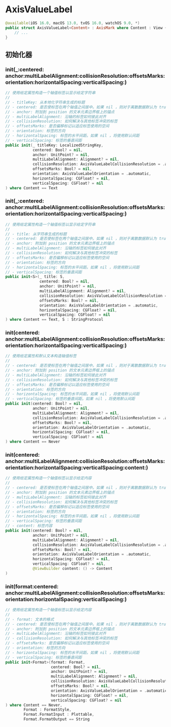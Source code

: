 # AxisValueLabel

<ToBePolishedAfterTranslation />

<OriginalSource
  title="AxisValueLabel"
  url="https://developer.apple.com/documentation/charts/axisvaluelabel"
  summary="描述轴标记值的标签"
/>

```swift
@available(iOS 16.0, macOS 13.0, tvOS 16.0, watchOS 9.0, *)
public struct AxisValueLabel<Content> : AxisMark where Content : View {
    // ...
}
```

## 初始化器

### init(\_:centered:<wbr>anchor:multiLabelAlignment:collisionResolution:offsetsMarks:orientation:horizontalSpacing:verticalSpacing:)

```swift
// 使用给定属性构造一个轴值标签以显示给定字符串
//
// - titleKey: 从本地化字符串生成的标题
// - centered: 是否使标签在两个轴值之间居中。如果 nil ，则对于离散数据默认为 true，对于连续数据默认为 false
// - anchor: 附加到 position 的文本元素边界框上的锚点
// - multiLabelAlignment: 沿轴的标签如何彼此对齐
// - collisionResolution: 如何解决与其他标签冲突的标签
// - offsetsMarks: 是否偏移标记以适应标签使用的空间
// - orientation: 标签的方向
// - horizontalSpacing: 标签的水平间距。如果 nil ，将使用默认间距
// - verticalSpacing: 标签的垂直间距
public init(_ titleKey: LocalizedStringKey,
            centered: Bool? = nil,
            anchor: UnitPoint? = nil,
            multiLabelAlignment: Alignment? = nil,
            collisionResolution: AxisValueLabelCollisionResolution = .automatic,
            offsetsMarks: Bool? = nil,
            orientation: AxisValueLabelOrientation = .automatic,
            horizontalSpacing: CGFloat? = nil,
            verticalSpacing: CGFloat? = nil
) where Content == Text
```

### init(\_:centered:<wbr>anchor:multiLabelAlignment:collisionResolution:offsetsMarks:orientation:horizontalSpacing:verticalSpacing:)

```swift
// 使用给定属性构造一个轴值标签以显示给定字符串
//
// - title: 从字符串生成的标题
// - centered: 是否使标签在两个轴值之间居中。如果 nil ，则对于离散数据默认为 true，对于连续数据默认为 false
// - anchor: 附加到 position 的文本元素边界框上的锚点
// - multiLabelAlignment: 沿轴的标签如何彼此对齐
// - collisionResolution: 如何解决与其他标签冲突的标签
// - offsetsMarks: 是否偏移标记以适应标签使用的空间
// - orientation: 标签的方向
// - horizontalSpacing: 标签的水平间距。如果 nil ，将使用默认间距
// - verticalSpacing: 标签的垂直间距
public init<S>(_ title: S,
               centered: Bool? = nil,
               anchor: UnitPoint? = nil,
               multiLabelAlignment: Alignment? = nil,
               collisionResolution: AxisValueLabelCollisionResolution = .automatic,
               offsetsMarks: Bool? = nil,
               orientation: AxisValueLabelOrientation = .automatic,
               horizontalSpacing: CGFloat? = nil,
               verticalSpacing: CGFloat? = nil
) where Content == Text, S : StringProtocol
```

### init(centered:<wbr>anchor:multiLabelAlignment:collisionResolution:offsetsMarks:orientation:horizontalSpacing:verticalSpacing:)

```swift
// 使用给定属性和默认文本构造轴值标签
//
// - centered: 是否使标签在两个轴值之间居中。如果 nil ，则对于离散数据默认为 true，对于连续数据默认为 false
// - anchor: 附加到 position 的文本元素边界框上的锚点
// - multiLabelAlignment: 沿轴的标签如何彼此对齐
// - collisionResolution: 如何解决与其他标签冲突的标签
// - offsetsMarks: 是否偏移标记以适应标签使用的空间
// - orientation: 标签的方向
// - horizontalSpacing: 标签的水平间距。如果 nil ，将使用默认间距
// - verticalSpacing: 标签的垂直间距。如果 nil ，将使用默认间距
public init(centered: Bool? = nil,
            anchor: UnitPoint? = nil,
            multiLabelAlignment: Alignment? = nil,
            collisionResolution: AxisValueLabelCollisionResolution = .automatic,
            offsetsMarks: Bool? = nil,
            orientation: AxisValueLabelOrientation = .automatic,
            horizontalSpacing: CGFloat? = nil,
            verticalSpacing: CGFloat? = nil
) where Content == Never
```

### init(centered:<wbr/>anchor:multiLabelAlignment:collisionResolution:offsetsMarks:orientation:horizontalSpacing:verticalSpacing:content:)

```swift
// 使用给定属性构造一个轴值标签以显示给定内容
//
// - centered: 是否使标签在两个轴值之间居中。如果 nil ，则对于离散数据默认为 true，对于连续数据默认为 false
// - anchor: 附加到 position 的文本元素边界框上的锚点
// - multiLabelAlignment: 沿轴的标签如何彼此对齐
// - collisionResolution: 如何解决与其他标签冲突的标签
// - offsetsMarks: 是否偏移标记以适应标签使用的空间
// - orientation: 标签的方向
// - horizontalSpacing: 标签的水平间距。如果 nil ，将使用默认间距
// - verticalSpacing: 标签的垂直间距
// - content: 标签内容
public init(centered: Bool? = nil,
            anchor: UnitPoint? = nil,
            multiLabelAlignment: Alignment? = nil,
            collisionResolution: AxisValueLabelCollisionResolution = .automatic,
            offsetsMarks: Bool? = nil,
            orientation: AxisValueLabelOrientation = .automatic,
            horizontalSpacing: CGFloat? = nil,
            verticalSpacing: CGFloat? = nil,
            @ViewBuilder content: () -> Content
)
```

### init(format:centered:<wbr/>anchor:multiLabelAlignment:collisionResolution:offsetsMarks:orientation:horizontalSpacing:verticalSpacing:)

```swift
// 使用给定属性构造一个轴值标签以显示给定内容
//
// - format: 文本的格式
// - centered: 是否使标签在两个轴值之间居中。如果 nil ，则对于离散数据默认为 true，对于连续数据默认为 false
// - anchor: 附加到 position 的文本元素边界框上的锚点
// - multiLabelAlignment: 沿轴的标签如何彼此对齐
// - collisionResolution: 如何解决与其他标签冲突的标签
// - offsetsMarks: 是否偏移标记以适应标签使用的空间
// - orientation: 标签的方向
// - horizontalSpacing: 标签的水平间距。如果 nil ，将使用默认间距
// - verticalSpacing: 标签的垂直间距
public init<Format>(format: Format,
                    centered: Bool? = nil,
                    anchor: UnitPoint? = nil,
                    multiLabelAlignment: Alignment? = nil,
                    collisionResolution: AxisValueLabelCollisionResolution = .automatic,
                    offsetsMarks: Bool? = nil,
                    orientation: AxisValueLabelOrientation = .automatic,
                    horizontalSpacing: CGFloat? = nil,
                    verticalSpacing: CGFloat? = nil
) where Content == Never,
        Format : FormatStyle,
        Format.FormatInput : Plottable,
        Format.FormatOutput == String
```
